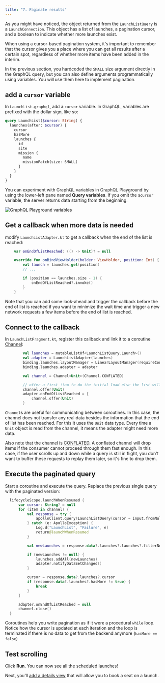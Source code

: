 ```yaml
---
title: "7. Paginate results"
---
```


As you might have noticed, the object returned from the `LaunchListQuery` is a `LaunchConnection`. This object has a list of launches, a pagination cursor, and a boolean to indicate whether more launches exist.

When using a cursor-based pagination system, it's important to remember that the cursor gives you a place where you can get all results after a certain spot, regardless of whether more items have been added in the interim.

In the previous section, you hardcoded the `SMALL` size argument directly in the GraphQL query, but you can also define arguments programmatically using variables. You will use them here to implement pagination.

## add a `cursor` variable

In `LaunchList.graphql`, add a `cursor` variable. In GraphQL, variables are prefixed with the dollar sign, like so:

```graphql:title=app/src/main/graphql/com/example/rocketreserver/LaunchList.graphql
query LaunchList($cursor: String) {
  launches(after: $cursor) {
    cursor
    hasMore
    launches {
      id
      site
      mission {
        name
        missionPatch(size: SMALL)
      }
    }
  }
}
```

You can experiment with GraphQL variables in GraphQL Playground by using the lower-left pane named **Query variables**. If you omit the `$cursor` variable, the server returns data starting from the beginning.

<img src="images/graphiql_variables.png" alt="GraphQL Playground variables" class="screenshot"/>


## Get a callback when more data is needed

modify `LaunchListAdapter.kt` to get a callback when the end of the list is reached:

```kotlin:title=app/src/main/java/com/example/rocketreserver/LaunchListAdapter.kt
    var onEndOfListReached: (() -> Unit)? = null

    override fun onBindViewHolder(holder: ViewHolder, position: Int) {
        val launch = launches.get(position)
        // ...

        if (position == launches.size - 1) {
            onEndOfListReached?.invoke()
        }
    }

```

Note that you can add some look-ahead and trigger the callback before the end of list is reached if you want to minimize the wait time and trigger a new network requests a few items before the end of list is reached.

## Connect to the callback

In `LaunchListFragment.kt`, register this callback and link it to a coroutine [Channel](https://kotlinlang.org/docs/reference/coroutines/channels.html):

```kotlin:title=app/src/main/java/com/example/rocketreserver/LaunchListFragment.kt
        val launches = mutableListOf<LaunchListQuery.Launch>()
        val adapter = LaunchListAdapter(launches)
        binding.launches.layoutManager = LinearLayoutManager(requireContext())
        binding.launches.adapter = adapter

        val channel = Channel<Unit>(Channel.CONFLATED)

        // offer a first item to do the initial load else the list will stay empty forever
        channel.offer(Unit)
        adapter.onEndOfListReached = {
            channel.offer(Unit)
        }
```

`Channel`s are useful for communicating between coroutines. In this case, the channel does not transfer any real data besides the information that the end of list has been reached. For this it uses the `Unit` data type. Every time a `Unit` object is read from the channel, it means the adapter might need more data.

Also note that the channel is [CONFLATED](https://play.kotlinlang.org/hands-on/Introduction%20to%20Coroutines%20and%20Channels/08_Channels). A conflated channel will drop items if the consumer cannot proceed through them fast enough. In this case, if the user scrolls up and down while a query is still in flight, you don't want to buffer these requests to replay them later, so it's fine to drop them.

## Execute the paginated query

Start a coroutine and execute the query. Replace the previous single query with the paginated version:

```kotlin:title=app/src/main/java/com/example/rocketreserver/LaunchListFragment.kt
  lifecycleScope.launchWhenResumed {
      var cursor: String? = null
      for (item in channel) {
          val response = try {
              apolloClient.query(LaunchListQuery(cursor = Input.fromNullable(cursor))).await()
          } catch (e: ApolloException) {
              Log.d("LaunchList", "Failure", e)
              return@launchWhenResumed
          }

          val newLaunches = response.data?.launches?.launches?.filterNotNull()

          if (newLaunches != null) {
              launches.addAll(newLaunches)
              adapter.notifyDataSetChanged()
          }

          cursor = response.data?.launches?.cursor
          if (response.data?.launches?.hasMore != true) {
              break
          }
      }

      adapter.onEndOfListReached = null
      channel.close()
  }
```

Coroutines help you write pagination as if it were a procedural `while` loop. Notice how the cursor is updated at each iteration and the loop is terminated if there is no data to get from the backend anymore (`hasMore == false`)


## Test scrolling

Click **Run**. You can now see all the scheduled launches!

Next, you'll [add a details view](08-add-a-details-view) that will allow you to book a seat on a launch.
